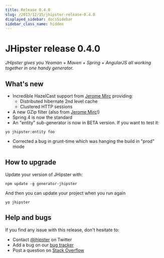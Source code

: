 ```yaml
---
title: Release 0.4.0
slug: /2013/12/15/jhipster-release-0.4.0
displayed_sidebar: docsSidebar
sidebar_class_name: hidden
---
```


JHipster release 0.4.0
==================

*JHipster gives you Yeoman + Maven + Spring + AngularJS all working together in one handy generator.*

What's new
----------

- Incredible HazelCast support from [Jerome Mirc](https://twitter.com/JeromeMirc) providing:
	- Distributed hibernate 2nd level cache
	- Clustered HTTP sessions
- A new GZip filter (also from [Jerome Mirc](https://twitter.com/JeromeMirc)!)
- Spring 4 is now the standard
- An "entity" sub-generator is now in BETA version. If you want to test it:
```
yo jhipster:entity foo
```
- Corrected a bug in grunt-time which was hanging the build in "prod" mode

How to upgrade
------------

Update your version of JHipster with:

```
npm update -g generator-jhipster
```

And then you can update your project when you run again

```
yo jhipster
```

Help and bugs
--------------

If you find any issue with this release, don't hesitate to:

- Contact [@jhipster](https://twitter.com/jhipster) on Twitter
- Add a bug on our [bug tracker](https://github.com/jhipster/generator-jhipster/issues?state=open)
- Post a question on [Stack Overflow](http://stackoverflow.com/tags/jhipster/info)
